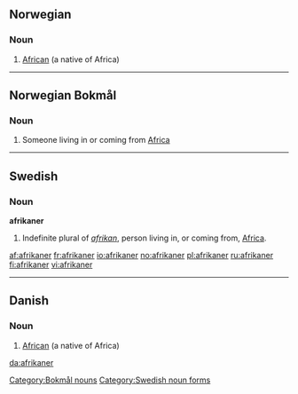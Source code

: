 {{see|Afrikaner}}
==Norwegian==

===Noun===
{{infl|no|noun|g=m}}

# [[African]] (a native of Africa)

{{tbot entry|Norwegian|African|2008|April|no}}

----

==Norwegian Bokmål==

===Noun===
{{no-noun-m2}}

# Someone living in or coming from [[Africa]]

[[Category:Bokmål nouns]]

----

==Swedish==

===Noun===
'''afrikaner'''

# Indefinite plural of ''[[afrikan]]'', person living in, or coming from, [[Africa]].

[[Category:Swedish noun forms]]

[[af:afrikaner]]
[[fr:afrikaner]]
[[io:afrikaner]]
[[no:afrikaner]]
[[pl:afrikaner]]
[[ru:afrikaner]]
[[fi:afrikaner]]
[[vi:afrikaner]]

----
{{rfc-auto|sort languages}}
==Danish==

===Noun===
{{infl|da|noun}}

# [[African]] (a native of Africa)

{{tbot entry|Danish|African|2008|July|da}}

[[da:afrikaner]]